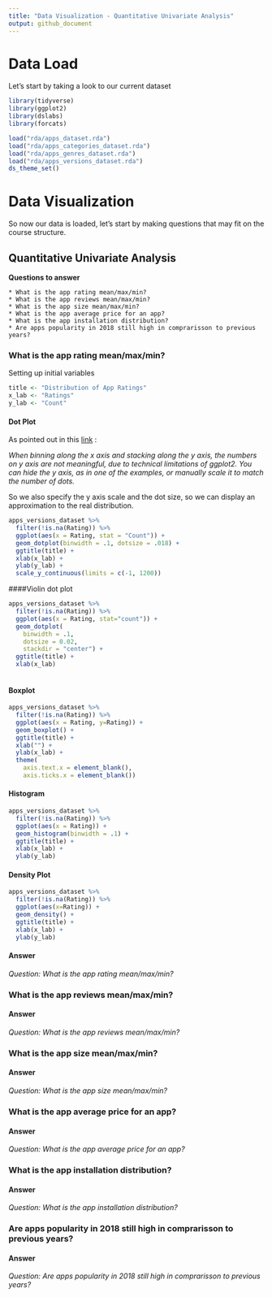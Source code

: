 ```yaml
---
title: "Data Visualization - Quantitative Univariate Analysis"
output: github_document
---
```


# Data Load

Let's start by taking a look to our current dataset


```r
library(tidyverse)
library(ggplot2)
library(dslabs)
library(forcats)

load("rda/apps_dataset.rda")
load("rda/apps_categories_dataset.rda")
load("rda/apps_genres_dataset.rda")
load("rda/apps_versions_dataset.rda")
ds_theme_set()
```

# Data Visualization

So now our data is loaded, let's start by making questions that may fit on the course structure.

## Quantitative Univariate Analysis

**Questions to answer**
    
    * What is the app rating mean/max/min?
    * What is the app reviews mean/max/min?
    * What is the app size mean/max/min?
    * What is the app average price for an app?
    * What is the app installation distribution?
    * Are apps popularity in 2018 still high in comprarisson to previous years?
    

### What is the app rating mean/max/min?

Setting up initial variables
```r
title <- "Distribution of App Ratings"
x_lab <- "Ratings"
y_lab <- "Count"
```


#### Dot Plot
As pointed out in this [link](https://ggplot2.tidyverse.org/reference/geom_dotplot.html) :  

*When binning along the x axis and stacking along the y axis, the numbers on y axis are not meaningful, due to technical limitations of ggplot2. You can hide the y axis, as in one of the examples, or manually scale it to match the number of dots.*  

So we also specify the y axis scale and the dot size, so we can display an approximation to the real distribution.


```r

apps_versions_dataset %>%
  filter(!is.na(Rating)) %>%
  ggplot(aes(x = Rating, stat = "Count")) +
  geom_dotplot(binwidth = .1, dotsize = .018) +
  ggtitle(title) +
  xlab(x_lab) +
  ylab(y_lab) +
  scale_y_continuous(limits = c(-1, 1200))

```


####Violin dot plot

```r

apps_versions_dataset %>%
  filter(!is.na(Rating)) %>%
  ggplot(aes(x = Rating, stat="count")) +
  geom_dotplot(
    binwidth = .1,
    dotsize = 0.02,
    stackdir = "center") +
  ggtitle(title) +
  xlab(x_lab)
  
```


#### Boxplot

```r
apps_versions_dataset %>%
  filter(!is.na(Rating)) %>%
  ggplot(aes(x = Rating, y=Rating)) +
  geom_boxplot() +
  ggtitle(title) +
  xlab("") + 
  ylab(x_lab) +
  theme(
    axis.text.x = element_blank(),
    axis.ticks.x = element_blank())
```


#### Histogram

```r
apps_versions_dataset %>%
  filter(!is.na(Rating)) %>%
  ggplot(aes(x = Rating)) +
  geom_histogram(binwidth = .1) +
  ggtitle(title) +
  xlab(x_lab) + 
  ylab(y_lab)
```


#### Density Plot

```r
apps_versions_dataset %>%
  filter(!is.na(Rating)) %>%
  ggplot(aes(x=Rating)) +
  geom_density() +
  ggtitle(title) +
  xlab(x_lab) +
  ylab(y_lab)
```



#### Answer
*Question: What is the app rating mean/max/min?*


### What is the app reviews mean/max/min?

#### Answer
*Question: What is the app reviews mean/max/min?*

### What is the app size mean/max/min?

#### Answer
*Question: What is the app size mean/max/min?*

### What is the app average price for an app?

#### Answer
*Question: What is the app average price for an app?*

### What is the app installation distribution?

#### Answer
*Question: What is the app installation distribution?*


### Are apps popularity in 2018 still high in comprarisson to previous years?

#### Answer
*Question: Are apps popularity in 2018 still high in comprarisson to previous years?*